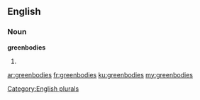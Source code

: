 ==English==

===Noun===
'''greenbodies'''

# {{plural of|greenbody}}

[[Category:English plurals]]

[[ar:greenbodies]]
[[fr:greenbodies]]
[[ku:greenbodies]]
[[my:greenbodies]]